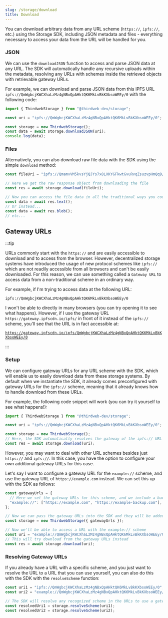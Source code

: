 ```yaml
---
slug: /storage/download
title: Download
---
```


You can download arbitrary data from any URL scheme (`https://`, `ipfs://`, etc.) using the Storage SDK, including JSON metadata and files - everything necessary to access your data from the URL will be handled for you.

### JSON

We can use the `downloadJSON` function to access and parse JSON data at any URL. The SDK will automatically handle any recursive uploads within the metadata, resolving any URLs with schemes inside the retrieved objects with retrievable gateway URLs.

For example, we can download and parse JSON data from this IPFS URL `ipfs://QmWgbcjKWCXhaLzMz4gNBxQpAHktQK6MkLvBkKXbsoWEEy/0` with the following code:

```jsx
import { ThirdwebStorage } from "@thirdweb-dev/storage";

const uri = "ipfs://QmWgbcjKWCXhaLzMz4gNBxQpAHktQK6MkLvBkKXbsoWEEy/0";

const storage = new ThirdwebStorage();
const data = await storage.downloadJSON(uri);
console.log(data);
```

### Files

Alternatively, you can also download raw file data with the SDK using the simple `download` method:

```jsx
const fileUri = "ipfs://QmamvVM5kvsYjQJYs7x8LXKYGFkwtGvuRvqZsuzvpHmQq9/0";

// Here we get the raw response object from downloading the file
const res = await storage.download(fileUri);

// Now you can access the file data in all the traditional ways you could interact with a response object
const data = await res.text();
// Or instead...
const data = await res.blob();
// etc...
```

## Gateway URLs

:::tip

URLs commonly start with the `https://` and are easily accessible to download and to access from the browser. However, decentralized storage systems have introduced the usage of new protocol schemes like `ipfs://` which are not readily accessible from all browsers and can't be easily downloaded. For this reason, we can use something called a `Gateway URL` to access data from a non-traditional scheme in an ordinary way.

For example, if I'm trying to access data at the following URL:

`ipfs://QmWgbcjKWCXhaLzMz4gNBxQpAHktQK6MkLvBkKXbsoWEEy/0`

I won't be able to directly in many browsers (you can try opening it to see what happens). However, if I use the gateway URL `https://gateway.ipfscdn.io/ipfs/` in front of it instead of the `ipfs://` scheme, you'll see that the URL is in fact accessible at:

[`https://gateway.ipfscdn.io/ipfs/QmWgbcjKWCXhaLzMz4gNBxQpAHktQK6MkLvBkKXbsoWEEy/0`](https://gateway.ipfscdn.io/ipfs/QmWgbcjKWCXhaLzMz4gNBxQpAHktQK6MkLvBkKXbsoWEEy/0)

:::

### Setup

We can configure gateway URLs for any URL scheme with the SDK, which will enable us to easily download data from these storage systems. By default when we instantiate the SDK, it already comes preconfigured with gateway URLs for the `ipfs://` scheme, meaning that it already knows how to handle download from these URLs.

For example, the following code snippet will work (you can try it yourself to see what happens!):

```jsx
import { ThirdwebStorage } from "@thirdweb-dev/storage";

const uri = "ipfs://QmWgbcjKWCXhaLzMz4gNBxQpAHktQK6MkLvBkKXbsoWEEy/0";

const storage = new ThirdwebStorage();
// Here, the SDK automatically resolves the gateway of the ipfs:// URL for us and retrieves the data
const res = await storage.download(uri);
```

However, you may want to deal with other URL schemes besides just `https://` and `ipfs://`. In this case, you have the option to configure your own additional gateway URLs for this case.

Let's say I want to configure a gateway URL for the `example://` scheme, and use the gateway URL of `https://example.com` instead. We can set this up with the SDK as follows:

```jsx
const gatewayUrls = {
  // Here we set the gateway URLs for this scheme, and we include a backup in case the first one fails
  "example://": ["https://example.com", "https://example-backup.com"],
};

// Now we can pass the gateway URLs into the SDK and they will be added to the defaults
const storage = new ThirdwebStorage({ gatewayUrls });

// Now we'll be able to access a URL with the example:// scheme
const uri = "example://QmWgbcjKWCXhaLzMz4gNBxQpAHktQK6MkLvBkKXbsoWEEy/0";
// This will try download from the gateway URLs instead
const res = await storage.download(uri);
```

### Resolving Gateway URLs

If you already have a URL with a specific scheme, and you just want to resolve the URL to a URL that you can use yourself, you can also do this with the SDK with the `resolveScheme` function:

```jsx
const uri1 = "ipfs://QmWgbcjKWCXhaLzMz4gNBxQpAHktQK6MkLvBkKXbsoWEEy/0";
const uri2 = "example://QmWgbcjKWCXhaLzMz4gNBxQpAHktQK6MkLvBkKXbsoWEEy/0";

// The SDK will resolve any recognized scheme in the URLs to use a gateway URL instead
const resolvedUri1 = storage.resolveScheme(uri1);
const resolvedUri2 = storage.resolveScheme(uri2);
```
